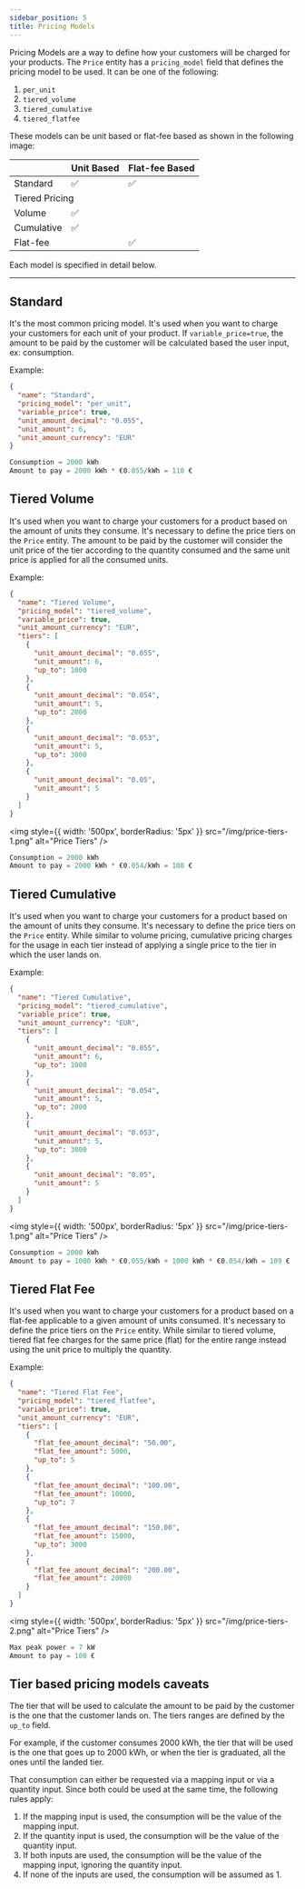 ```yaml
---
sidebar_position: 5
title: Pricing Models
---
```


Pricing Models are a way to define how your customers will be charged for your products. The `Price` entity has a `pricing_model` field that defines the pricing model to be used. It can be one of the following:

1. `per_unit`
2. `tiered_volume`
3. `tiered_cumulative`
4. `tiered_flatfee`

These models can be unit based or flat-fee based as shown in the following image:

<table
  width="600px"
  style={{ marginTop: '20px', marginBottom: '30px', backgroundColor: '#fff' }}
>
  <thead>
    <tr>
      <th>
        <div style={{ width: '110px' }}></div>
      </th>
      <th>Unit Based</th>
      <th>Flat-fee Based</th>
    </tr>
  </thead>
  <tbody>
    <tr>
      <td>Standard</td>
      <td style={{ textAlign: 'center' }}>✅</td>
      <td style={{ textAlign: 'center' }}>✅</td>
    </tr>
    <tr>
      <td colspan="3">
        <div style={{ fontWeight: 'bold', color: 'gray' }}>Tiered Pricing</div>
      </td>
    </tr>
    <tr>
      <td>Volume</td>
      <td style={{ textAlign: 'center' }}>✅</td>
      <td></td>
    </tr>
    <tr>
      <td>Cumulative</td>
      <td style={{ textAlign: 'center' }}>✅</td>
      <td></td>
    </tr>
    <tr>
      <td>Flat-fee</td>
      <td></td>
      <td style={{ textAlign: 'center' }}>✅</td>
    </tr>
  </tbody>
</table>

Each model is specified in detail below.

<hr />

## Standard

It's the most common pricing model. It's used when you want to charge your customers for each unit of your product. If `variable_price=true`, the amount to be paid by the customer will be calculated based the user input, ex: consumption.

Example:

```json
{
  "name": "Standard",
  "pricing_model": "per_unit",
  "variable_price": true,
  "unit_amount_decimal": "0.055",
  "unit_amount": 6,
  "unit_amount_currency": "EUR"
}
```

```js
Consumption = 2000 kWh
Amount to pay = 2000 kWh * €0.055/kWh = 110 €
```

## Tiered Volume

It's used when you want to charge your customers for a product based on the amount of units they consume. It's necessary to define the price tiers on the `Price` entity. The amount to be paid by the customer will consider the unit price of the tier according to the quantity consumed and the same unit price is applied for all the consumed units.

Example:

```json
{
  "name": "Tiered Volume",
  "pricing_model": "tiered_volume",
  "variable_price": true,
  "unit_amount_currency": "EUR",
  "tiers": [
    {
      "unit_amount_decimal": "0.055",
      "unit_amount": 6,
      "up_to": 1000
    },
    {
      "unit_amount_decimal": "0.054",
      "unit_amount": 5,
      "up_to": 2000
    },
    {
      "unit_amount_decimal": "0.053",
      "unit_amount": 5,
      "up_to": 3000
    },
    {
      "unit_amount_decimal": "0.05",
      "unit_amount": 5
    }
  ]
}
```

<img
  style={{ width: '500px', borderRadius: '5px' }}
  src="/img/price-tiers-1.png"
  alt="Price Tiers"
/>

```js
Consumption = 2000 kWh
Amount to pay = 2000 kWh * €0.054/kWh = 108 €
```

## Tiered Cumulative

It's used when you want to charge your customers for a product based on the amount of units they consume. It's necessary to define the price tiers on the `Price` entity. While similar to volume pricing, cumulative pricing charges for the usage in each tier instead of applying a single price to the tier in which the user lands on.

Example:

```json
{
  "name": "Tiered Cumulative",
  "pricing_model": "tiered_cumulative",
  "variable_price": true,
  "unit_amount_currency": "EUR",
  "tiers": [
    {
      "unit_amount_decimal": "0.055",
      "unit_amount": 6,
      "up_to": 1000
    },
    {
      "unit_amount_decimal": "0.054",
      "unit_amount": 5,
      "up_to": 2000
    },
    {
      "unit_amount_decimal": "0.053",
      "unit_amount": 5,
      "up_to": 3000
    },
    {
      "unit_amount_decimal": "0.05",
      "unit_amount": 5
    }
  ]
}
```

<img
  style={{ width: '500px', borderRadius: '5px' }}
  src="/img/price-tiers-1.png"
  alt="Price Tiers"
/>

```js
Consumption = 2000 kWh
Amount to pay = 1000 kWh * €0.055/kWh + 1000 kWh * €0.054/kWh = 109 €
```

## Tiered Flat Fee

It's used when you want to charge your customers for a product based on a flat-fee applicable to a given amount of units consumed. It's necessary to define the price tiers on the `Price` entity. While similar to tiered volume, tiered flat fee charges for the same price (flat) for the entire range instead using the unit price to multiply the quantity.

Example:

```json
{
  "name": "Tiered Flat Fee",
  "pricing_model": "tiered_flatfee",
  "variable_price": true,
  "unit_amount_currency": "EUR",
  "tiers": [
    {
      "flat_fee_amount_decimal": "50.00",
      "flat_fee_amount": 5000,
      "up_to": 5
    },
    {
      "flat_fee_amount_decimal": "100.00",
      "flat_fee_amount": 10000,
      "up_to": 7
    },
    {
      "flat_fee_amount_decimal": "150.00",
      "flat_fee_amount": 15000,
      "up_to": 3000
    },
    {
      "flat_fee_amount_decimal": "200.00",
      "flat_fee_amount": 20000
    }
  ]
}
```

<img
  style={{ width: '500px', borderRadius: '5px' }}
  src="/img/price-tiers-2.png"
  alt="Price Tiers"
/>

```js
Max peak power = 7 kW
Amount to pay = 100 €
```

## Tier based pricing models caveats

The tier that will be used to calculate the amount to be paid by the customer is the one that the customer lands on. The tiers ranges are defined by the `up_to` field.

For example, if the customer consumes 2000 kWh, the tier that will be used is the one that goes up to 2000 kWh, or when the tier is graduated, all the ones until the landed tier.

That consumption can either be requested via a mapping input or via a quantity input. Since both could be used at the same time, the following rules apply:

1. If the mapping input is used, the consumption will be the value of the mapping input.
2. If the quantity input is used, the consumption will be the value of the quantity input.
3. If both inputs are used, the consumption will be the value of the mapping input, ignoring the quantity input.
4. If none of the inputs are used, the consumption will be assumed as 1.
